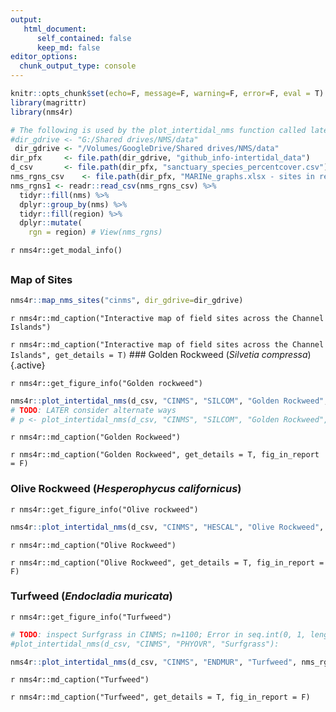 ```yaml
---
output:
   html_document:
      self_contained: false
      keep_md: false
editor_options: 
  chunk_output_type: console
---
```


```r
knitr::opts_chunk$set(echo=F, message=F, warning=F, error=F, eval = T)
library(magrittr)
library(nms4r)

# The following is used by the plot_intertidal_nms function called later
#dir_gdrive <- "G:/Shared drives/NMS/data"
 dir_gdrive <- "/Volumes/GoogleDrive/Shared drives/NMS/data"
dir_pfx     <- file.path(dir_gdrive, "github_info-intertidal_data")
d_csv       <- file.path(dir_pfx, "sanctuary_species_percentcover.csv")
nms_rgns_csv    <- file.path(dir_pfx, "MARINe_graphs.xlsx - sites in regions.csv")
nms_rgns1 <- readr::read_csv(nms_rgns_csv) %>% 
  tidyr::fill(nms) %>% 
  dplyr::group_by(nms) %>% 
  tidyr::fill(region) %>% 
  dplyr::mutate(
    rgn = region) # View(nms_rgns)
```

`r nms4r::get_modal_info()`

## {.tabset}

### Map of Sites

```r
nms4r::map_nms_sites("cinms", dir_gdrive=dir_gdrive)
```
`r nms4r::md_caption("Interactive map of field sites across the Channel Islands")`

`r nms4r::md_caption("Interactive map of field sites across the Channel Islands", get_details = T)`
### Golden Rockweed (_Silvetia compressa_) {.active}

`r nms4r::get_figure_info("Golden rockweed")`

```r
nms4r::plot_intertidal_nms(d_csv, "CINMS", "SILCOM", "Golden Rockweed", nms_rgns1)
# TODO: LATER consider alternate ways
# p <- plot_intertidal_nms(d_csv, "CINMS", "SILCOM", "Golden Rockweed", download="img/Golden_rockweed.png")
```
`r nms4r::md_caption("Golden Rockweed")`

`r nms4r::md_caption("Golden Rockweed", get_details = T, fig_in_report = F)`

### Olive Rockweed (_Hesperophycus californicus_)
`r nms4r::get_figure_info("Olive rockweed")`
```r
nms4r::plot_intertidal_nms(d_csv, "CINMS", "HESCAL", "Olive Rockweed", nms_rgns1)
```
`r nms4r::md_caption("Olive Rockweed")`

`r nms4r::md_caption("Olive Rockweed", get_details = T, fig_in_report = F)`

### Turfweed (_Endocladia muricata_)
`r nms4r::get_figure_info("Turfweed")`
```r
# TODO: inspect Surfgrass in CINMS; n=1100; Error in seq.int(0, 1, length.out = n)
#plot_intertidal_nms(d_csv, "CINMS", "PHYOVR", "Surfgrass"):

nms4r::plot_intertidal_nms(d_csv, "CINMS", "ENDMUR", "Turfweed", nms_rgns1)
```
`r nms4r::md_caption("Turfweed")`

`r nms4r::md_caption("Turfweed", get_details = T, fig_in_report = F)`








